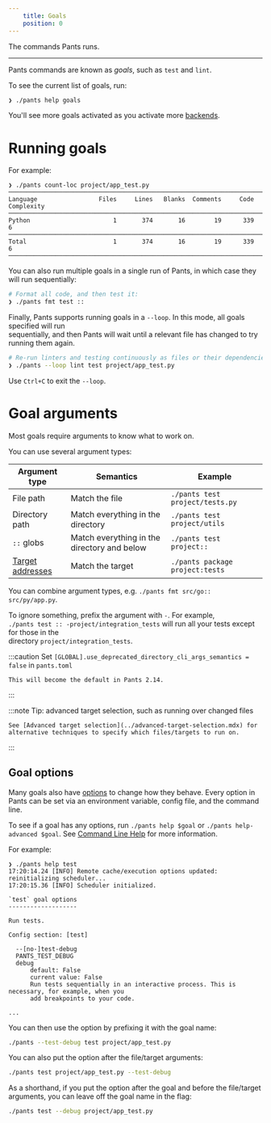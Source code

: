 ```yaml
---
    title: Goals
    position: 0
---
```


The commands Pants runs.

---

Pants commands are known as _goals_, such as `test` and `lint`.

To see the current list of goals, run:

```bash
❯ ./pants help goals
```

You'll see more goals activated as you activate more [backends](./backends.mdx).

# Running goals

For example:

```
❯ ./pants count-loc project/app_test.py
───────────────────────────────────────────────────────────────────────────────
Language                 Files     Lines   Blanks  Comments     Code Complexity
───────────────────────────────────────────────────────────────────────────────
Python                       1       374       16        19      339          6
───────────────────────────────────────────────────────────────────────────────
Total                        1       374       16        19      339          6
───────────────────────────────────────────────────────────────────────────────
```

You can also run multiple goals in a single run of Pants, in which case they will run sequentially:

```bash
# Format all code, and then test it:
❯ ./pants fmt test ::
```

Finally, Pants supports running goals in a `--loop`. In this mode, all goals specified will run  
sequentially, and then Pants will wait until a relevant file has changed to try running them again.

```bash
# Re-run linters and testing continuously as files or their dependencies change:
❯ ./pants --loop lint test project/app_test.py
```

Use `Ctrl+C` to exit the `--loop`.

# Goal arguments

Most goals require arguments to know what to work on.

You can use several argument types:

| Argument type                   | Semantics                                   | Example                         |
| ------------------------------- | ------------------------------------------- | ------------------------------- |
| File path                       | Match the file                              | `./pants test project/tests.py` |
| Directory path                  | Match everything in the directory           | `./pants test project/utils`    |
| `::` globs                      | Match everything in the directory and below | `./pants test project::`        |
| [Target addresses](./targets-and-build-files.mdx) | Match the target                            | `./pants package project:tests` |

You can combine argument types, e.g. `./pants fmt src/go:: src/py/app.py`.

To ignore something, prefix the argument with `-`. For example,  
`./pants test :: -project/integration_tests` will run all your tests except for those in the  
directory `project/integration_tests`.

:::caution Set `[GLOBAL].use_deprecated_directory_cli_args_semantics = false` in `pants.toml`

    This will become the default in Pants 2.14.

:::

:::note Tip: advanced target selection, such as running over changed files

    See [Advanced target selection](../advanced-target-selection.mdx) for alternative techniques to specify which files/targets to run on.

:::

## Goal options

Many goals also have [options](./options.mdx) to change how they behave. Every option in Pants can be set via an environment variable, config file, and the command line.

To see if a goal has any options, run `./pants help $goal` or `./pants help-advanced $goal`. See [Command Line Help](../../getting-help/getting-help.mdx) for more information.

For example:

```
❯ ./pants help test
17:20:14.24 [INFO] Remote cache/execution options updated: reinitializing scheduler...
17:20:15.36 [INFO] Scheduler initialized.

`test` goal options
-------------------

Run tests.

Config section: [test]

  --[no-]test-debug
  PANTS_TEST_DEBUG
  debug
      default: False
      current value: False
      Run tests sequentially in an interactive process. This is necessary, for example, when you
      add breakpoints to your code.

...
```

You can then use the option by prefixing it with the goal name:

```bash
./pants --test-debug test project/app_test.py
```

You can also put the option after the file/target arguments:

```bash
./pants test project/app_test.py --test-debug
```

As a shorthand, if you put the option after the goal and before the file/target arguments, you can leave off the goal name in the flag:

```bash
./pants test --debug project/app_test.py
```

